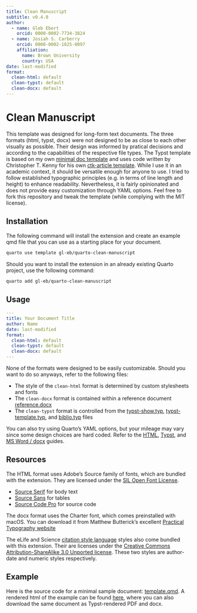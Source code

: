 ```yaml
---
title: Clean Manuscript
subtitle: v0.4.0
author:
  - name: Gleb Ebert
    orcid: 0000-0002-7734-3824
  - name: Josiah S. Carberry
    orcid: 0000-0002-1825-0097
    affiliation:
      name: Brown University
      country: USA
date: last-modified
format:
  clean-html: default
  clean-typst: default
  clean-docx: default
---
```


# Clean Manuscript

This template was designed for long-form text documents.
The three formats (html, typst, docx) were not designed to be as close to each other visually as possible.
Their design was informed by pratical decisions and according to the capabilities of the respective file types.
The Typst template is based on my own [minimal doc template](https://github.com/gl-eb/minimal-doc) and uses code written by Christopher T. Kenny for his own [ctk-article template](https://github.com/christopherkenny/ctk-article/).
While I use it in an academic context, it should be versatile enough for anyone to use.
I tried to follow established typographic principles (e.g. in terms of line length and height) to enhance readability.
Nevertheless, it is fairly opinionated and does not provide easy customization through YAML options.
Feel free to fork this repository and tweak the template (while complying with the MIT license).

## Installation

The following command will install the extension and create an example qmd file that you can use as a starting place for your document.

```bash
quarto use template gl-eb/quarto-clean-manuscript
```

Should you want to install the extension in an already existing Quarto project, use the following command:

```bash
quarto add gl-eb/quarto-clean-manuscript
```

## Usage

```yaml
---
title: Your Document Title
author: Name
date: last-modified
format:
  clean-html: default
  clean-typst: default
  clean-docx: default
---
```

None of the formats were designed to be easily customizable.
Should you want to do so anyways, refer to the following files:

- The style of the `clean-html` format is determined by custom stylesheets and fonts
- The `clean-docx` format is contained within a reference document [reference.docx](https://github.com/gl-eb/quarto-clean-manuscript/blob/main/_extensions/clean/resources/reference.docx)
- The `clean-typst` format is controlled from the [typst-show.typ](https://github.com/gl-eb/quarto-clean-manuscript/blob/main/_extensions/clean/resources/typst-show.typ), [typst-template.typ](https://github.com/gl-eb/quarto-clean-manuscript/blob/main/_extensions/clean/resources/typst-template.typ), and [biblio.typ](https://github.com/gl-eb/quarto-clean-manuscript/blob/main/_extensions/clean/resources/biblio.typ) files

You can also try using Quarto's YAML options, but your mileage may vary since some design choices are hard coded.
Refer to the [HTML](https://quarto.org/docs/output-formats/html-basics.html), [Typst](https://quarto.org/docs/output-formats/typst.html), and [MS Word / docx](https://quarto.org/docs/output-formats/ms-word.html) guides.

## Resources

The HTML format uses Adobe's Source family of fonts, which are bundled with the extension.
They are licensed under the [SIL Open Font License](https://openfontlicense.org/open-font-license-official-text/).

- [Source Serif](https://adobe-fonts.github.io/source-serif/) for body text
- [Source Sans](https://adobe-fonts.github.io/source-sans/) for tables
- [Source Code Pro](https://adobe-fonts.github.io/source-code-pro/) for source code

The docx format uses the Charter font, which comes preinstalled with macOS.
You can download it from Matthew Butterick's excellent [Practical Typography website](https://practicaltypography.com/charter.html)

The eLife and Science [citation style language](https://citationstyles.org/.) styles also come bundled with this extension.
Their are licenses under the [Creative Commons Attribution-ShareAlike 3.0 Unported license](https://creativecommons.org/licenses/by-sa/3.0/).
These two styles are author-date and numeric styles respectively.

## Example

Here is the source code for a minimal sample document: [template.qmd](https://github.com/gl-eb/quarto-clean-manuscript/blob/main/template.qmd).
A rendered html of the example can be found [here](http://www.gl-eb.me/quarto-clean-manuscript/), where you can also download the same document as Typst-rendered PDF and docx.
